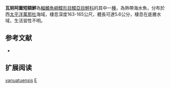 {{Speciesbox
| name = 瓦努阿圖短額鮃
| image = 
| image_width = 250px
| image_caption = 
| status = NE
| status_system = IUCN3.1
| genus = Engyprosopon
| species = vanuatuensis
| authority = [[Amaoka_&_Séret|Amaoka & Séret]], 2005
| synonyms = 
}}

'''瓦努阿圖短額鮃'''為[[輻鰭魚綱|輻鰭魚綱]][[鰈形目|鰈形目]][[鰈亞目|鰈亞目]][[鮃科|鮃科]]的其中一[[種|種]]，為熱帶海水魚，分布於西[[太平洋|太平洋]][[萬那杜|萬那杜]]海域，棲息深度163-165公尺，體長可達5.6公分，棲息在底層水域，生活習性不明。

== 参考文献 ==
*{{FishBase_species|genus=Engyprosopon|species=vanuatuensis|year=2014|month=4}}

== 扩展阅读 ==
{{refbegin}}
{{wikispecies-inline|Engyprosopon vanuatuensis|瓦努阿圖短額鮃}}
{{refend}}
{{Taxonbar|from=Q2443832}}

[[Category:短額鮃屬|vanuatuensis]]
[[Category:2005年描述的鱼类|E]]


{{魚類小作品}}